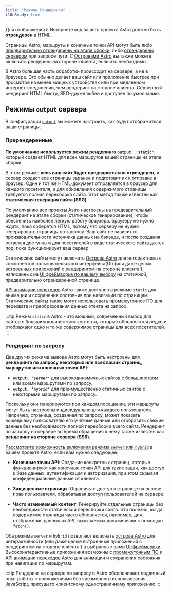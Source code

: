 ```yaml
---
title: "Режимы Рендеринга"
i18nReady: true
---
```



Для отображения в Интернете код вашего проекта Astro должен быть **отрендерен** в HTML. 

Страницы Astro, маршруты и конечные точки API могут быть либо [предварительно отрендерены на этапе сборки](#пререндеренные), либо [отрендерены сервером](#рендеринг-по-запросу) при запросе пути. С [Островами Astro](/ru/concepts/islands/) вы также можете включить рендеринг на стороне клиента, если это необходимо.

В Astro большая часть обработки происходит на сервере, а не в браузере. Это обычно делает ваш сайт или приложение быстрее при просмотре на менее мощных устройствах или при медленном интернет-соединении, чем рендеринг на стороне клиента. Серверный рендеринг HTML быстр, SEO-дружелюбен и доступен по умолчанию.

## Режимы `output` сервера

В конфигурации [`output`](/ru/reference/configuration-reference/#output) вы можете настроить, как будут отображаться ваши страницы.

### Пререндеренные

**По умолчанию используется режим рендеринга __`output: 'static'`__**, который создает HTML для всех маршрутов вашей страницы на этапе сборки.

В этом режиме **весь ваш сайт будет предварительно отрендерен**, и сервер создаст все страницы заранее и подготовит их к отправке в браузер. Один и тот же HTML-документ отправляется в браузер для каждого посетителя, и для обновления содержимого страницы требуется полная пересборка сайта. Этот метод также известен как **статическая генерация сайта (SSG)**. 

По умолчанию все проекты Astro настроены на предварительный рендеринг на этапе сборки (статическое генерирование), чтобы обеспечить наиболее легкую работу браузера. Браузеру не нужно ждать, пока соберется HTML, потому что серверу не нужно генерировать страницы по запросу. Ваш сайт не зависит от производительности источника данных на бэкэнде, и после создания остается доступным для посетителей в виде статического сайта до тех пор, пока функционирует ваш сервер.

Статические сайты могут включать [Острова Astro](/ru/concepts/islands/) для интерактивных компонентов пользовательского интерфейса(UI) (или даже целых встроенных приложений с рендерингом на стороне клиента!), написанных на [UI фреймворке по вашему выбору](/ru/guides/framework-components/) на статичной, предварительно отрендеренной странице.

[API анимации переходов](/ru/guides/view-transitions/) Astro также доступен в режиме `static` для анимации и сохранения состояния при навигации по страницам. Статические сайты также могут использовать [промежуточное ПО](/ru/guides/middleware/) для перехвата и преобразования данных ответа на запрос.

:::tip
Режим `static` в Astro - это мощный, современный выбор для сайтов с большим количеством контента, которые обновляются редко и отображают одно и то же содержимое страницы для всех посетителей.
:::

### Рендеринг по запросу

Два других режима вывода Astro могут быть настроены для **рендеринга по запросу некоторых или всех ваших страниц, маршрутов или конечных точек API**:
  - __`output: 'server'`__ для высокодинамичных сайтов с большинством или всеми маршрутами по запросу.
  - __`output: 'hybrid'`__ для преимущественно статичных сайтов с некоторыми маршрутами по запросу.

Поскольку они генерируются при каждом посещении, эти маршруты могут быть настроены индивидуально для каждого пользователя. Например, страница, созданная по запросу, может показать вошедшему пользователю его учётные данные или отобразить свежие данные без необходимости полной пересборки всего сайта. Рендеринг по запросу на сервере во время обращения к нему также известен как **рендеринг на стороне сервера (SSR)**.

[Рассмотрите возможность включения режима `server` или `hybrid`](/ru/guides/server-side-rendering/#enable-on-demand-server-rendering) в вашем проекте Astro, если вам нужно следующее:

- **Конечные точки API**: Создание конкретных страниц, которые функционируют как конечные точки API для таких задач, как доступ к базе данных, аутентификация и авторизация, при этом скрывая конфиденциальные данные от клиента.

- **Защищенные страницы**: Ограничьте доступ к странице на основе прав пользователя, обрабатывая доступ пользователей на сервере.

- **Часто изменяемый контент**: Генерируйте отдельные страницы без необходимости статической пересборки сайта. Это полезно, когда содержимое страницы часто обновляется, например, для отображения данных из API, вызываемых динамически с помощью `fetch()`.

Оба режима `server` и `hybrid` позволяют включать [острова Astro](/ru/concepts/islands/) для интерактивности (или даже целые встроенные приложения с рендерингом на стороне клиента!) в выбранные вами [UI-фреймворки](/ru/guides/framework-components/). Высокоинтерактивные приложения возможны с [промежуточным ПО](/ru/guides/middleware/) и [API анимации переходов](/ru/guides/view-transitions/) Astro для анимации и сохранения состояния при навигации по маршрутам.

:::tip
Рендеринг на сервере по запросу в Astro обеспечивает подлинный опыт работы с приложениями без чрезмерного использования JavaScript, присущего клиентскому одностраничному приложению.
:::
